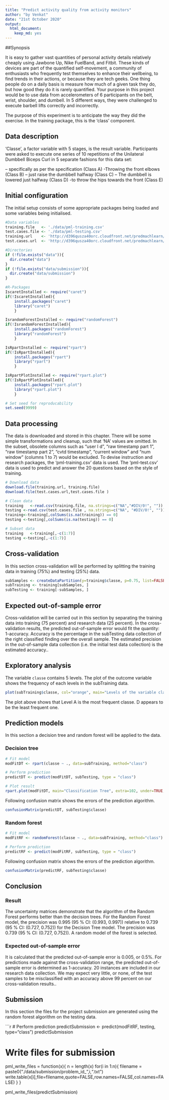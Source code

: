 ```yaml
---
title: "Predict activity quality from activity monitors"
author: "by Venkat"
date: "21st October 2020"
output:
  html_document:
    keep_md: yes
---
```


##Synopsis

It is easy to gather vast quantities of personal activity details relatively cheaply using Jawbone Up, Nike FuelBand, and Fitbit. These kinds of devices are part of the quantified self-movement, a community of enthusiasts who frequently test themselves to enhance their wellbeing, to find trends in their actions, or because they are tech geeks. One thing people do on a daily basis is measure how much of a given task they do, but how good they do it is rarely quantified. Your purpose in this project would be to use data from accelerometers of 6 participants on the belt, wrist, shoulder, and dumbell. In 5 different ways, they were challenged to execute barbell lifts correctly and incorrectly. 

The purpose of this experiment is to anticipate the way they did the exercise. In the training package, this is the 'class' component.

## Data description

'Classe', a factor variable with 5 stages, is the result variable. Participants were asked to execute one series of 10 repetitions of the Unilateral Dumbbell Biceps Curl in 5 separate fashions for this data set:

-- specifically as per the specification (Class A)
-Throwing the front elbows (Class B)
-- just raise the dumbbell halfway (Class C)
-- The dumbbell is lowered just halfway (Class D)
-to throw the hips towards the front (Class E)

## Initial configuration

The initial setup consists of some appropriate packages being loaded and some variables being initialised. 

```r

#Data variables
training.file   <- './data/pml-training.csv'
test.cases.file <- './data/pml-testing.csv'
training.url    <- 'http://d396qusza40orc.cloudfront.net/predmachlearn/pml-training.csv'
test.cases.url  <- 'http://d396qusza40orc.cloudfront.net/predmachlearn/pml-testing.csv'

#Directories
if (!file.exists("data")){
  dir.create("data")
}
if (!file.exists("data/submission")){
  dir.create("data/submission")
}

#R-Packages
IscaretInstalled <- require("caret")
if(!IscaretInstalled){
    install.packages("caret")
    library("caret")
    }

IsrandomForestInstalled <- require("randomForest")
if(!IsrandomForestInstalled){
    install.packages("randomForest")
    library("randomForest")
    }

IsRpartInstalled <- require("rpart")
if(!IsRpartInstalled){
    install.packages("rpart")
    library("rpart")
    }

IsRpartPlotInstalled <- require("rpart.plot")
if(!IsRpartPlotInstalled){
    install.packages("rpart.plot")
    library("rpart.plot")
    }

# Set seed for reproducability
set.seed(9999)
```

## Data processing
The data is downloaded and stored in this chapter. There will be some simple transformations and cleanup, such that 'NA' values are omitted. In the subset, obsolete columns such as "user I d", "raw timestamp part 1", "raw timestamp part 2", "cvtd timestamp", "current window" and "num window" (columns 1 to 7) would be excluded.
To devise instruction and research packages, the 'pml-training.csv' data is used.
The 'pml-test.csv' data is used to predict and answer the 20 questions based on the style of training.

```r
# Download data
download.file(training.url, training.file)
download.file(test.cases.url,test.cases.file )

# Clean data
training   <-read.csv(training.file, na.strings=c("NA","#DIV/0!", ""))
testing <-read.csv(test.cases.file , na.strings=c("NA", "#DIV/0!", ""))
training<-training[,colSums(is.na(training)) == 0]
testing <-testing[,colSums(is.na(testing)) == 0]

# Subset data
training   <-training[,-c(1:7)]
testing <-testing[,-c(1:7)]
```

## Cross-validation
In this section cross-validation will be performed by splitting the training data in training (75%) and testing (25%) data.

```r
subSamples <- createDataPartition(y=training$classe, p=0.75, list=FALSE)
subTraining <- training[subSamples, ] 
subTesting <- training[-subSamples, ]
```

## Expected out-of-sample error
Cross-validation will be carried out in this section by separating the training data into training (75 percent) and research data (25 percent).
In the cross-validation results, the predicted out-of-sample error would fit the quantity: 1-accuracy. Accuracy is the percentage in the subTesting data collection of the right classified finding over the overall sample. The estimated precision in the out-of-sample data collection (i.e. the initial test data collection) is the estimated accuracy..

## Exploratory analysis
The variable `classe` contains 5 levels. The plot of the outcome variable shows the frequency of each levels in the subTraining data.

```r
plot(subTraining$classe, col="orange", main="Levels of the variable classe", xlab="classe levels", ylab="Frequency")
```

The plot above shows that Level A is the most frequent classe. D appears to be the least frequent one.

## Prediction models
In this section a decision tree and random forest will be applied to the data.

### Decision tree
```r
# Fit model
modFitDT <- rpart(classe ~ ., data=subTraining, method="class")

# Perform prediction
predictDT <- predict(modFitDT, subTesting, type = "class")

# Plot result
rpart.plot(modFitDT, main="Classification Tree", extra=102, under=TRUE, faclen=0)
```

Following confusion matrix shows the errors of the prediction algorithm.

```r
confusionMatrix(predictDT, subTesting$classe)
```

### Random forest
```r
# Fit model
modFitRF <- randomForest(classe ~ ., data=subTraining, method="class")

# Perform prediction
predictRF <- predict(modFitRF, subTesting, type = "class")
```

Following confusion matrix shows the errors of the prediction algorithm.

```r
confusionMatrix(predictRF, subTesting$classe)
```

## Conclusion

### Result

The uncertainty matrices demonstrate that the algorithm of the Random Forest performs better than the decision trees. For the Random Forest model, the precision was 0.995 (95 % CI: (0.993, 0.997)) relative to 0.739 (95 % CI: (0.727, 0.752)) for the Decision Tree model. The precision was 0.739 (95 % CI: (0.727, 0.752)). A random model of the forest is selected.

### Expected out-of-sample error
It is calculated that the predicted out-of-sample error is 0.005, or 0.5%. For predictions made against the cross-validation range, the predicted out-of-sample error is determined as 1-accuracy. 20 instances are included in our research data collection. We may expect very little, or none, of the test samples to be misclassified with an accuracy above 99 percent on our cross-validation results..

## Submission
In this section the files for the project submission are generated using the random forest algorithm on the testing data.

```r
# Perform prediction
predictSubmission <- predict(modFitRF, testing, type="class")
predictSubmission

# Write files for submission
pml_write_files = function(x){
  n = length(x)
  for(i in 1:n){
    filename = paste0("./data/submission/problem_id_",i,".txt")
    write.table(x[i],file=filename,quote=FALSE,row.names=FALSE,col.names=FALSE)
  }
}

pml_write_files(predictSubmission)